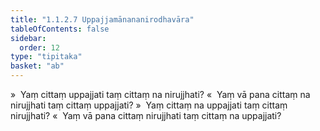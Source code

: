 ```yaml
---
title: "1.1.2.7 Uppajjamānananirodhavāra"
tableOfContents: false
sidebar:
  order: 12
type: "tipitaka"
basket: "ab"
---
```



<DynamicBreadcrumb />

<Division number="33">

<Paragraph number="134">
»  Yaṃ cittaṃ uppajjati taṃ cittaṃ na nirujjhati?
</Paragraph>

<Paragraph number="135">
«  Yaṃ vā pana cittaṃ na nirujjhati taṃ cittaṃ uppajjati?
</Paragraph>

<Paragraph number="136">
»  Yaṃ cittaṃ na uppajjati taṃ cittaṃ nirujjhati?
</Paragraph>

<Paragraph number="137">
«  Yaṃ vā pana cittaṃ nirujjhati taṃ cittaṃ na uppajjati?
</Paragraph>
</Division>